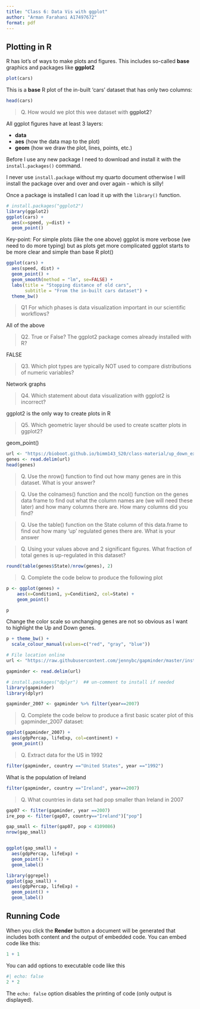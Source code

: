 ```yaml
---
title: "Class 6: Data Vis with ggplot"
author: "Arman Farahani A17497672"
format: pdf
---
```


## Plotting in R

R has lot's of ways to make plots and figures. This includes so-called **base** graphics and packages like **ggplot2**

```r
plot(cars)
```


This is a **base** R plot of the in-built 'cars' dataset that has only two columns:

```r
head(cars)
```


> Q. How would we plot this wee dataset with **ggplot2**?

All ggplot figures have at least 3 layers:

- **data**
- **aes** (how the data map to the plot)
- **geom** (how we draw the plot, lines, points, etc.)

Before I use any new package I need to download and install it with the `install.packages()` command.

I never use `install.package` without my quarto document otherwise I will install the package over and over and over again - which is silly!

Once a package is installed I can load it up with the `library()` function. 

```r
# install.packages("ggplot2")
library(ggplot2)
ggplot(cars) +
  aes(x=speed, y=dist) +
  geom_point()
```



Key-point: For simple plots (like the one above) ggplot is more verbose (we need to do more typing) but as plots get more complicated ggplot starts to be more clear and simple than base R plot()

```r
ggplot(cars) +
  aes(speed, dist) +
  geom_point() +
  geom_smooth(method = "lm", se=FALSE) +
  labs(title = "Stopping distance of old cars", 
       subtitle = "From the in-built cars dataset") +
  theme_bw()
```

> Q1 For which phases is data visualization important in our scientific workflows?

All of the above

> Q2. True or False? The ggplot2 package comes already installed with R?

FALSE

> Q3. Which plot types are typically NOT used to compare distributions of numeric variables?

Network graphs

> Q4. Which statement about data visualization with ggplot2 is incorrect?

ggplot2 is the only way to create plots in R

> Q5. Which geometric layer should be used to create scatter plots in ggplot2?

geom_point()


```r
url <- "https://bioboot.github.io/bimm143_S20/class-material/up_down_expression.txt"
genes <- read.delim(url)
head(genes)
```

>Q. Use the nrow() function to find out how many genes are in this dataset. What is your answer?

>Q. Use the colnames() function and the ncol() function on the genes data frame to find out what the column names are (we will need these later) and how many columns there are. How many columns did you find?

>Q. Use the table() function on the State column of this data.frame to find out how many ‘up’ regulated genes there are. What is your answer

>Q. Using your values above and 2 significant figures. What fraction of total genes is up-regulated in this dataset?

```r
round(table(genes$State)/nrow(genes), 2)

```

>Q. Complete the code below to produce the following plot

```r
p <- ggplot(genes) + 
    aes(x=Condition1, y=Condition2, col=State) +
    geom_point()

p

```

Change the color scale so unchanging genes are not so obvious as I want to highlight the Up and Down genes.

```r
p + theme_bw() +
  scale_colour_manual(values=c("red", "gray", "blue"))
```

```r
# File location online
url <- "https://raw.githubusercontent.com/jennybc/gapminder/master/inst/extdata/gapminder.tsv"

gapminder <- read.delim(url)
```

```r
# install.packages("dplyr")  ## un-comment to install if needed
library(gapminder)
library(dplyr)

gapminder_2007 <- gapminder %>% filter(year==2007)
```

>Q. Complete the code below to produce a first basic scater plot of this gapminder_2007 dataset:

```r
ggplot(gapminder_2007) +
  aes(gdpPercap, lifeExp, col=continent) +
  geom_point()
```

>Q. Extract data for the US in 1992

```r
filter(gapminder, country =="United States", year =="1992")
```

What is the population of Ireland
```r
filter(gapminder, country =="Ireland", year==2007)
```
>Q. What countries in data set had pop smaller than Ireland in 2007

```r
gap07 <- filter(gapminder, year ==2007)
ire_pop <- filter(gap07, country=="Ireland")["pop"]

gap_small <- filter(gap07, pop < 4109086)
nrow(gap_small)

```

```r

```



```r
ggplot(gap_small) +
  aes(gdpPercap, lifeExp) +
  geom_point() +
  geom_label()
```

```r
library(ggrepel)
ggplot(gap_small) +
  aes(gdpPercap, lifeExp) +
  geom_point() +
  geom_label()
```









## Running Code

When you click the **Render** button a document will be generated that includes both content and the output of embedded code. You can embed code like this:

```r
1 + 1
```

You can add options to executable code like this 

```r
#| echo: false
2 * 2
```

The `echo: false` option disables the printing of code (only output is displayed).
